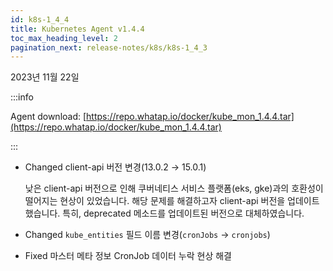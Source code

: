 ```yaml
---
id: k8s-1_4_4
title: Kubernetes Agent v1.4.4
toc_max_heading_level: 2
pagination_next: release-notes/k8s/k8s-1_4_3
---
```


2023년 11월 22일

:::info

Agent download: [https://repo.whatap.io/docker/kube_mon_1.4.4.tar](https://repo.whatap.io/docker/kube_mon_1.4.4.tar)

:::

- <Status>Changed</Status> client-api 버전 변경(13.0.2 → 15.0.1)

  낮은 client-api 버전으로 인해 쿠버네티스 서비스 플랫폼(eks, gke)과의 호환성이 떨어지는 현상이 있었습니다. 해당 문제를 해결하고자 client-api 버전을 업데이트했습니다. 특히, deprecated 메소드를 업데이트된 버전으로 대체하였습니다.

- <Status>Changed</Status> <code>kube_entities</code> 필드 이름 변경(<code>cronJobs</code> → <code>cronjobs</code>)

- <Status>Fixed</Status> 마스터 메타 정보 CronJob 데이터 누락 현상 해결